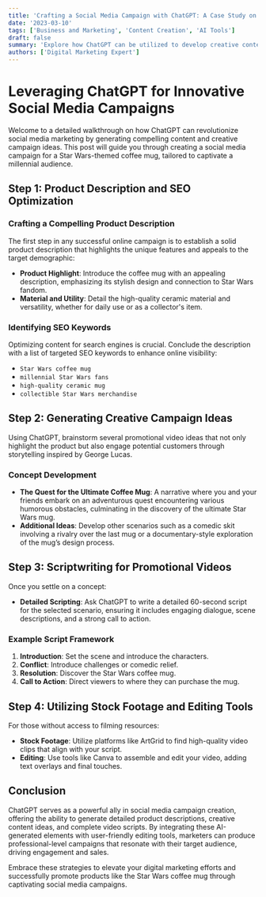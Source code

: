 ```yaml
---
title: 'Crafting a Social Media Campaign with ChatGPT: A Case Study on a Star Wars Coffee Mug'
date: '2023-03-10'
tags: ['Business and Marketing', 'Content Creation', 'AI Tools']
draft: false
summary: 'Explore how ChatGPT can be utilized to develop creative content and promotional strategies for a product, using a Star Wars coffee mug campaign as a case study.'
authors: ['Digital Marketing Expert']
---
```


# Leveraging ChatGPT for Innovative Social Media Campaigns

Welcome to a detailed walkthrough on how ChatGPT can revolutionize social media marketing by generating compelling content and creative campaign ideas. This post will guide you through creating a social media campaign for a Star Wars-themed coffee mug, tailored to captivate a millennial audience.

## Step 1: Product Description and SEO Optimization

### Crafting a Compelling Product Description

The first step in any successful online campaign is to establish a solid product description that highlights the unique features and appeals to the target demographic:

- **Product Highlight**: Introduce the coffee mug with an appealing description, emphasizing its stylish design and connection to Star Wars fandom.
- **Material and Utility**: Detail the high-quality ceramic material and versatility, whether for daily use or as a collector's item.

### Identifying SEO Keywords

Optimizing content for search engines is crucial. Conclude the description with a list of targeted SEO keywords to enhance online visibility:

- `Star Wars coffee mug`
- `millennial Star Wars fans`
- `high-quality ceramic mug`
- `collectible Star Wars merchandise`

## Step 2: Generating Creative Campaign Ideas

Using ChatGPT, brainstorm several promotional video ideas that not only highlight the product but also engage potential customers through storytelling inspired by George Lucas.

### Concept Development

- **The Quest for the Ultimate Coffee Mug**: A narrative where you and your friends embark on an adventurous quest encountering various humorous obstacles, culminating in the discovery of the ultimate Star Wars mug.
- **Additional Ideas**: Develop other scenarios such as a comedic skit involving a rivalry over the last mug or a documentary-style exploration of the mug’s design process.

## Step 3: Scriptwriting for Promotional Videos

Once you settle on a concept:

- **Detailed Scripting**: Ask ChatGPT to write a detailed 60-second script for the selected scenario, ensuring it includes engaging dialogue, scene descriptions, and a strong call to action.

### Example Script Framework

1. **Introduction**: Set the scene and introduce the characters.
2. **Conflict**: Introduce challenges or comedic relief.
3. **Resolution**: Discover the Star Wars coffee mug.
4. **Call to Action**: Direct viewers to where they can purchase the mug.

## Step 4: Utilizing Stock Footage and Editing Tools

For those without access to filming resources:

- **Stock Footage**: Utilize platforms like ArtGrid to find high-quality video clips that align with your script.
- **Editing**: Use tools like Canva to assemble and edit your video, adding text overlays and final touches.

## Conclusion

ChatGPT serves as a powerful ally in social media campaign creation, offering the ability to generate detailed product descriptions, creative content ideas, and complete video scripts. By integrating these AI-generated elements with user-friendly editing tools, marketers can produce professional-level campaigns that resonate with their target audience, driving engagement and sales.

Embrace these strategies to elevate your digital marketing efforts and successfully promote products like the Star Wars coffee mug through captivating social media campaigns.

